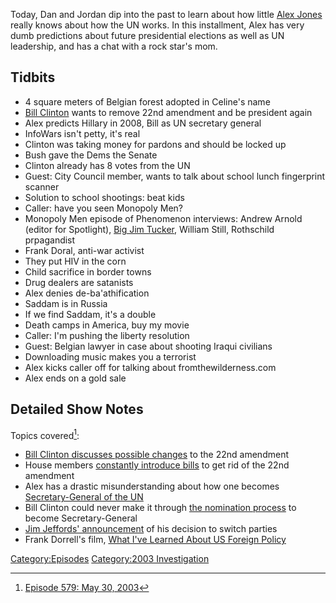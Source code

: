 {{DEFAULTSORT:
    #_EPISODE_0579:May 30, 2003
}}{{Episode
    | title           = May 30, 2003
    | caption         = Listen to this episode on [https://knowledgefight.libsyn.com/579-may-30-2003 Libsyn] [https://open.spotify.com/episode/4KcJ1lFUZI6O8jlAyfgKnJ Spotify], Read the [[Transcript/579: May 30, 2003|Unofficial Transcript]], View discussion on [https://reddit.com/ooiw5w Reddit]
    | episodeNumber   = 579
    | length          = 01:18:05
    | airDate         = July 21, 2021
    | coverageDate    = May 30, 2003
    | episodeType     = [[:Category:2003 Investigation|2003 Investigation]]
    | appearance      = [[Bill Clinton]], [[Hillary Clinton]], [[George W Bush]], [[Andrew Arnold]], [[Big Jim Tucker]], [[William Still]], [[Frank Doral]]
    | previousEpisode = [[578: A Little Side Track]]
    | nextEpisode     = [[580: July 20-21, 2021]]
}}

{{Stub}}

Today, Dan and Jordan dip into the past to learn about how little [[Alex Jones]] really knows about how the UN works. In this installment, Alex has very dumb predictions about future presidential elections as well as UN leadership, and has a chat with a rock star's mom.

==Tidbits==

*4 square meters of Belgian forest adopted in Celine's name
*[[Bill Clinton]] wants to remove 22nd amendment and be president again
*Alex predicts Hillary in 2008, Bill as UN secretary general
*InfoWars isn't petty, it's real
*Clinton was taking money for pardons and should be locked up
*Bush gave the Dems the Senate
*Clinton already has 8 votes from the UN
*Guest: City Council member, wants to talk about school lunch fingerprint scanner
*Solution to school shootings: beat kids
*Caller: have you seen Monopoly Men?
*Monopoly Men episode of Phenomenon interviews: Andrew Arnold (editor for Spotlight), [[Big Jim Tucker]], William Still, Rothschild prpagandist
*Frank Doral, anti-war activist
*They put HIV in the corn
*Child sacrifice in border towns
*Drug dealers are satanists
*Alex denies de-ba'athification
*Saddam is in Russia
*If we find Saddam, it's a double
*Death camps in America, buy my movie
*Caller: I'm pushing the liberty resolution
*Guest: Belgian lawyer in case about shooting Iraqui civilians
*Downloading music makes you a terrorist
*Alex kicks caller off for talking about fromthewilderness.com
*Alex ends on a gold sale

==Detailed Show Notes==

Topics covered<ref>[https://knowledgefight.com/research/2021/7/20/episode-579-may-30-2003 Episode 579: May 30, 2003]</ref>:

*[http://news.bbc.co.uk/2/hi/americas/2946802.stm Bill Clinton discusses possible changes] to the 22nd amendment
*House members [https://www.govtrack.us/congress/bills/108/hjres11 constantly introduce bills] to get rid of the 22nd amendment
*Alex has a drastic misunderstanding about how one becomes [https://www.un.org/sg/en/content/former-secretaries-general Secretary-General of the UN]
*Bill Clinton could never make it through [https://www.un.org/pga/75/sg-selection/ the nomination process] to become Secretary-General
*[https://web.archive.org/web/20011114035433/http://www.senate.gov/~jeffords/524statement.html Jim Jeffords' announcement] of his decision to switch parties
*Frank Dorrell's film, [https://www.youtube.com/watch?v=0gMGhrkoncA What I've Learned About US Foreign Policy]

[[Category:Episodes]]
[[Category:2003 Investigation]]
